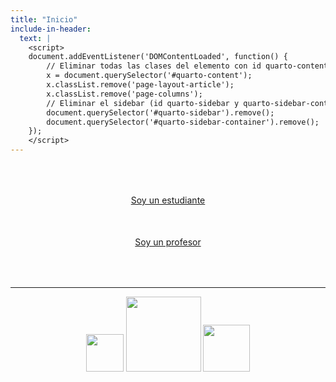```yaml
---
title: "Inicio"
include-in-header:
  text: |
    <script>
    document.addEventListener('DOMContentLoaded', function() {
        // Eliminar todas las clases del elemento con id quarto-content
        x = document.querySelector('#quarto-content');
        x.classList.remove('page-layout-article');
        x.classList.remove('page-columns');
        // Eliminar el sidebar (id quarto-sidebar y quarto-sidebar-container)
        document.querySelector('#quarto-sidebar').remove();
        document.querySelector('#quarto-sidebar-container').remove();
    });
    </script>
---
```


<div style="height: 50px;"></div>

<div style="text-align: center;"><a href="students.html" class="btn btn-info">Soy un estudiante</a></div>

<div style="height: 50px;"></div>

<div style="text-align: center;"><a href="teachers.html" class="btn btn-info">Soy un profesor</a></div>

<div style="height: 50px;"></div>

---

<center>
<a href="https://pythonchile.cl" target="_blank"><img src="./images/pythonchile.png" height="60"></a>
<a href="https://pyschool.cl" target="_blank"><img src="./images/cover.png" height="120"></a>
<a href="https://www.duoc.cl/sedes/valparaiso/" target="_blank"><img src="./images/DUOC_1.png" height="75"></a>
</center>